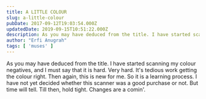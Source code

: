 ```yaml
---
title: A LITTLE COLOUR
slug: a-little-colour
pubDate: 2017-09-12T19:03:54.000Z
updatedDate: 2019-09-15T10:51:22.000Z
description: As you may have deduced from the title. I have started scanning my colour negatives, and I must say that it is hard. Very hard. It's tedious work getting the colour right. Then again, this is new for me. So it is a learning process. I have not yet decided whether this scanner was a good purchase or not. But time will tell. Till then, hold tight. Changes are a comin'. 
author: "Erfi Anugrah"
tags: [ 'muses' ]
---
```


As you may have deduced from the title. I have started scanning my colour negatives, and I must say that it is hard. Very hard. It's tedious work getting the colour right. Then again, this is new for me. So it is a learning process. I have not yet decided whether this scanner was a good purchase or not. But time will tell. Till then, hold tight. Changes are a comin'. 
